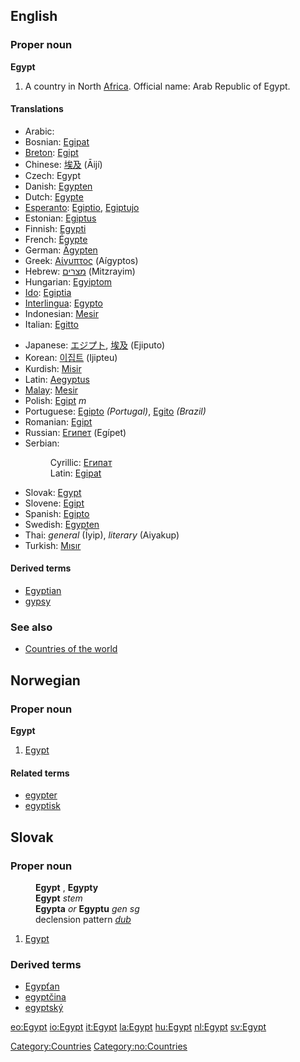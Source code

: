 ==English==
{{wikipedia}}
===Proper noun===
'''Egypt'''

# A country in North [[Africa]]. Official name: Arab Republic of Egypt.

====Translations====
{{top}}
*Arabic: {{ARchar|[[مصر|مِصْرُ]]}} {{IPAchar|(Miʂr)}} {{f}}
*Bosnian: [[Egipat#Bosnian|Egipat]] {{m}}
*[[Breton]]: [[Egipt]]
*Chinese: [[埃及]] (Āijí)
*Czech: Egypt {{m}}
*Danish: [[Egypten]]
*Dutch: [[Egypte]]
*[[Esperanto]]: [[Egiptio]], [[Egiptujo]]
*Estonian: [[Egiptus]]
*Finnish: [[Egypti]]
*French: [[Égypte]]
*German: [[Ägypten]] {{n}}
*Greek: [[Αίγυπτος]] (Aígyptos) {{f}}
*Hebrew: [[מצרים]] (Mitzrayim)
*Hungarian: [[Egyiptom]]
*[[Ido]]: [[Egiptia]]
*[[Interlingua]]: [[Egypto]]
*Indonesian: [[Mesir]]
*Italian: [[Egitto]]
{{mid}}
*Japanese: [[エジプト]], [[埃及]] (Ejiputo)
*Korean: [[이집트]] (Ijipteu)
*Kurdish: [[Misir]]
*Latin: [[Aegyptus]] {{m}}
*[[Malay]]: [[Mesir]]
*Polish: [[Egipt]] ''m''
*Portuguese: [[Egipto]] {{m}} ''(Portugal)'', [[Egito]] {{m}} ''(Brazil)''
*Romanian: [[Egipt]] {{n}}
*Russian: [[Египет]] (Egípet) {{m}}
*Serbian:
*:Cyrillic: [[Египат#Serbian|Египат]] {{m}}
*:Latin: [[Egipat#Serbian|Egipat]] {{m}}
*Slovak: [[Egypt#Slovak|Egypt]] {{m}}
*Slovene: [[Egipt]] {{m}}
*Spanish: [[Egipto]] {{m}}
*Swedish: [[Egypten]]
*Thai: ''general'' {{THchar|[[อิยิปต์]]}} (Īyip), ''literary'' {{THchar|[[ไอยคุปต์]]}} (Aiyakup)
*Turkish: [[Mısır]]
{{bottom}}

====Derived terms====
*[[Egyptian]]
*[[gypsy]]

===See also===
*[[Countries of the world]]


[[Category:Countries]]

==Norwegian==
===Proper noun===
[[Category:no:Countries]]
'''Egypt'''
#[[#English|Egypt]]
====Related terms====
*[[egypter]]
*[[egyptisk]]

==Slovak==
===Proper noun===
:'''Egypt''' {{m}}, '''Egypty''' {{p}}
:'''Egypt''' ''stem''
:'''Egypta''' ''or'' '''Egyptu''' ''gen sg''
:declension pattern ''[[Slovak declension pattern dub|dub]]''
# [[Egypt#English|Egypt]]

===Derived terms===
* [[Egypťan#Slovak|Egypťan]]
* [[egyptčina#Slovak|egyptčina]]
* [[egyptský]]

[[eo:Egypt]]
[[io:Egypt]]
[[it:Egypt]]
[[la:Egypt]]
[[hu:Egypt]]
[[nl:Egypt]]
[[sv:Egypt]]